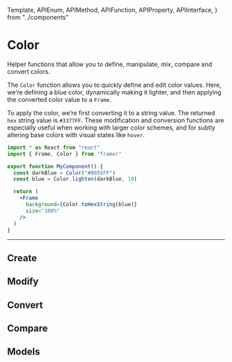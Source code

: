 <!-- 👋 Editing this file? Need help? → https://github.com/framer/api-docs/blob/master/CONTRIBUTING.md -->

  Template,
  APIEnum,
  APIMethod,
  APIFunction,
  APIProperty,
  APIInterface,
} from "../components"


# Color

<span className="lead">
  Helper functions that allow you to define, manipulate,
  mix, compare and convert colors.
</span>

<div>

The `Color` function allows you to quickly define and edit color values.
Here, we’re defining a blue color, dynamically making it lighter, and then applying the converted color value to a `Frame`.

To apply the color, we’re first converting it to a string value.
The returned `hex` string value is `#3377FF`.
These modification and conversion functions are especially useful when working with larger color schemes, and for subtly altering base colors with visual states like `hover`.

</div>

```jsx
import * as React from "react"
import { Frame, Color } from "framer"

export function MyComponent() {
  const darkBlue = Color("#0055FF")
  const blue = Color.lighten(darkBlue, 10)

  return (
    <Frame
      background={Color.toHexString(blue)}
      size="100%"
    />
  )
}
```

---

## Create

<APIFunction name="Color()" />
<APIFunction name="Color.random()" />

## Modify

<APIFunction name="(Color:namespace).alpha()" />
<APIFunction name="(Color:namespace).brighten()" />
<APIFunction name="(Color:namespace).darken()" />
<APIFunction name="(Color:namespace).desaturate()" />
<APIFunction name="(Color:namespace).difference()" />
<APIFunction name="(Color:namespace).grayscale()" />
<APIFunction name="(Color:namespace).hueRotate()" />
<APIFunction name="(Color:namespace).interpolate()" />
<APIFunction name="(Color:namespace).lighten()" />
<APIFunction name="(Color:namespace).mix()" />
<APIFunction name="(Color:namespace).multiplyAlpha()" />
<APIFunction name="(Color:namespace).saturate()" />
<APIFunction name="(Color:namespace).transparent()" />

## Convert

<APIFunction name="(Color:namespace).toHex()" />
<APIFunction name="(Color:namespace).toHexString()" />
<APIFunction name="(Color:namespace).toHsl()" />
<APIFunction name="(Color:namespace).toHslString()" />
<APIFunction name="(Color:namespace).toHsv()" />
<APIFunction name="(Color:namespace).toHsvString()" />
<APIFunction name="(Color:namespace).toHusl()" />
<APIFunction name="(Color:namespace).toName()" />
<APIFunction name="(Color:namespace).toRgb()" />
<APIFunction name="(Color:namespace).toRgbString()" />
<APIFunction name="(Color:namespace).toString()" />

## Compare

<APIFunction name="(Color:namespace).inspect()" />
<APIFunction name="(Color:namespace).isColor()" />
<APIFunction name="(Color:namespace).isColorObject()" />
<APIFunction name="(Color:namespace).isColorString()" />

## Models

<APIEnum name="ColorMixModelType" skipnav />
